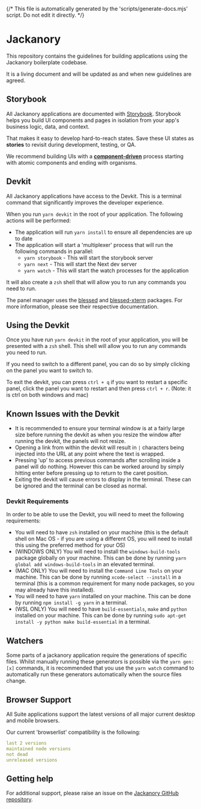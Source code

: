 {/* This file is automatically generated by the 'scripts/generate-docs.mjs' script. Do not edit it directly. */}

<Meta title="Introduction" />

# Jackanory

This repository contains the guidelines for building applications using the Jackanory
boilerplate codebase.

It is a living document and will be updated as and when new guidelines are agreed.

## Storybook

All Jackanory applications are documented with [Storybook](https://storybook.js.org/).
Storybook helps you build UI components and pages in isolation from your
app's business logic, data, and context.

That makes it easy to develop hard-to-reach states. Save these UI states as **stories**
to revisit during development, testing, or QA.

We recommend building UIs with a [**component-driven**](https://componentdriven.org)
process starting with atomic components and ending with organisms.

## Devkit

All Jackanory applications have access to the Devkit. This is a terminal command
that significantly improves the developer experience.

When you run `yarn devkit` in the root of your application. The following actions
will be performed:

- The application will run `yarn install` to ensure all dependencies are up to date
- The application will start a 'multiplexer' process that will run the following
  commands in parallel:
  - `yarn storybook` - This will start the storybook server
  - `yarn next` - This will start the Next dev server
  - `yarn watch` - This will start the watch processes for the application

It will also create a `zsh` shell that will allow you to run any commands you need
to run.

The panel manager uses the [blessed](https://www.npmjs.com/package/blessed) and
[blessed-xterm](https://www.npmjs.com/package/blessed-xterm) packages.
For more information, please see their respective documentation.

## Using the Devkit

Once you have run `yarn devkit` in the root of your application, you will be
presented with a `zsh` shell. This shell will allow you to run any commands you
need to run.

If you need to switch to a different panel, you can do so by simply clicking
on the panel you want to switch to.

To exit the devkit, you can press `ctrl + q` if you want to restart a specific
panel, click the panel you want to restart and then press `ctrl + r`.
(Note: it is ctrl on both windows and mac)

## Known Issues with the Devkit

- It is recommended to ensure your terminal window is at a fairly large size
  before running the devkit as when you resize the window after running the devkit,
  the panels will not resize.
- Opening a link from within the devkit will result in `|` characters being injected
  into the URL at any point where the text is wrapped.
- Pressing 'up' to access previous commands after scrolling inside a panel will do
  nothing. However this can be worked around by simply hitting enter before pressing
  up to return to the caret position.
- Exiting the devkit will cause errors to display in the terminal. These can be
  ignored and the terminal can be closed as normal.

### Devkit Requirements

In order to be able to use the Devkit, you will need to meet the following requirements:

- You will need to have `zsh` installed on your machine (this is the default shell
  on Mac OS - if you are using a different OS, you will need to install this using
  the preferred method for your OS)
- (WINDOWS ONLY) You will need to install the `windows-build-tools` package globally
  on your machine. This can be done by running `yarn global add windows-build-tools`
  in an elevated terminal.
- (MAC ONLY) You will need to install the `Command Line Tools` on your machine.
  This can be done by running `xcode-select --install` in a terminal (this is a
  common requirement for many node packages, so you may already have this installed).
- You will need to have `yarn` installed on your machine. This can be done by
  running `npm install -g yarn` in a terminal.
- (WSL ONLY) You will need to have `build-essentials`, `make` and `python` installed
  on your machine. This can be done by running `sudo apt-get install -y python make build-essential` in a terminal.

## Watchers

Some parts of a jackanory application require the generations of specific files.
Whilst manually running these generators is possible via the `yarn gen:[x]` commands,
it is recommended that you use the `yarn watch` command to automatically run these
generators automatically when the source files change.

## Browser Support

All Suite applications support the latest versions of all major current desktop
and mobile browsers.

Our current 'browserlist' compatibility is the following:

```yaml
last 2 versions
maintained node versions
not dead
unreleased versions
```

## Getting help

For additional support, please raise an issue on the [Jackanory GitHub repository](https://github.com/foxleigh81/jackanory/issues).

